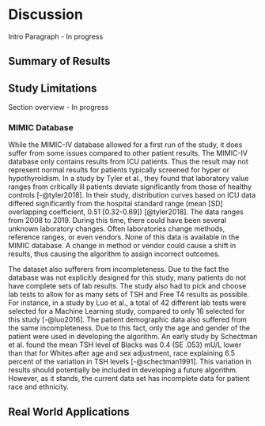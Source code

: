 # Discussion

Intro Paragraph - In
progress<!--# Write after I write everything else -->

## Summary of Results

## Study Limitations

Section overview - In progress

### MIMIC Database

While the MIMIC-IV database allowed for a first run of the study, it
does suffer from some issues compared to other patient results. The
MIMIC-IV database only contains results from ICU patients. Thus the
result may not represent normal results for patients typically screened
for hyper or hypothyroidism. In a study by Tyler et al., they found that
laboratory value ranges from critically ill patients deviate
significantly from those of healthy controls [-@tyler2018]. In their
study, distribution curves based on ICU data differed significantly from
the hospital standard range (mean \[SD\] overlapping coefficient, 0.51
\[0.32-0.69\]) [@tyler2018]. The data ranges from 2008 to 2019. During
this time, there could have been several unknown laboratory changes.
Often laboratories change methods, reference ranges, or even vendors.
None of this data is available in the MIMIC database. A change in method
or vendor could cause a shift in results, thus causing the algorithm to
assign incorrect outcomes.

The dataset also sufferers from incompleteness. Due to the fact the
database was not explicitly designed for this study, many patients do
not have complete sets of lab results. The study also had to pick and
choose lab tests to allow for as many sets of TSH and Free T4 results as
possible. For instance, in a study by Luo et al., a total of 42
different lab tests were selected for a Machine Learning study, compared
to only 16 selected for this study [-@luo2016]. The patient demographic
data also suffered from the same incompleteness. Due to this fact, only
the age and gender of the patient were used in developing the algorithm.
An early study by Schectman et al. found the mean TSH level of Blacks
was 0.4 (SE .053) mU/L lower than that for Whites after age and sex
adjustment, race explaining 6.5 percent of the variation in TSH levels
[-@schectman1991]. This variation in results should potentially be
included in developing a future algorithm. However, as it stands, the
current data set has incomplete data for patient race and ethnicity.

## Real World Applications 
